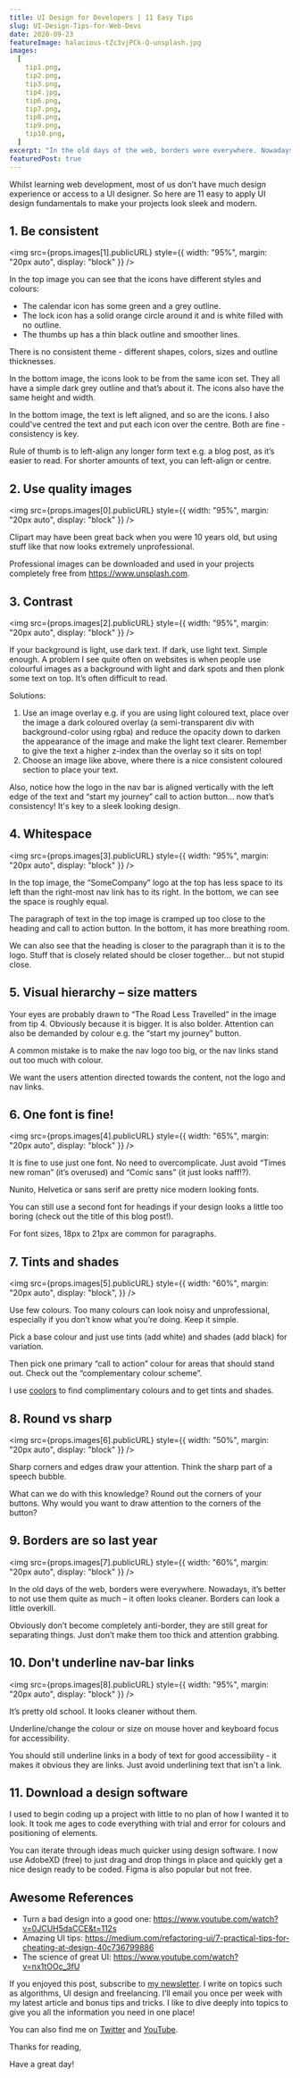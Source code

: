 ```yaml
---
title: UI Design for Developers | 11 Easy Tips
slug: UI-Design-Tips-for-Web-Devs
date: 2020-09-23
featureImage: halacious-tZc3vjPCk-Q-unsplash.jpg
images:
  [
    tip1.png,
    tip2.png,
    tip3.png,
    tip4.jpg,
    tip6.png,
    tip7.png,
    tip8.png,
    tip9.png,
    tip10.png,
  ]
excerpt: "In the old days of the web, borders were everywhere. Nowadays, it’s better to not use them quite as much – it often looks cleaner."
featuredPost: true
---
```


Whilst learning web development, most of us don’t have much design experience or access to a UI designer. So here are 11 easy to apply UI design fundamentals to make your projects look sleek and modern.

## 1. Be consistent

<img
  src={props.images[1].publicURL}
  style={{ width: "95%", margin: "20px auto", display: "block" }}
/>

In the top image you can see that the icons have different styles and colours:

- The calendar icon has some green and a grey outline.
- The lock icon has a solid orange circle around it and is white filled with no outline.
- The thumbs up has a thin black outline and smoother lines.

There is no consistent theme - different shapes, colors, sizes and outline thicknesses.

In the bottom image, the icons look to be from the same icon set. They all have a simple dark grey outline and that’s about it. The icons also have the same height and width.

In the bottom image, the text is left aligned, and so are the icons. I also could've centred the text and put each icon over the centre. Both are fine - consistency is key.

Rule of thumb is to left-align any longer form text e.g. a blog post, as it’s easier to read. For shorter amounts of text, you can left-align or centre.

## 2. Use quality images

<img
  src={props.images[0].publicURL}
  style={{ width: "95%", margin: "20px auto", display: "block" }}
/>

Clipart may have been great back when you were 10 years old, but using stuff like that now looks extremely unprofessional.

Professional images can be downloaded and used in your projects completely free from https://www.unsplash.com.

## 3. Contrast

<img
  src={props.images[2].publicURL}
  style={{ width: "95%", margin: "20px auto", display: "block" }}
/>

If your background is light, use dark text. If dark, use light text. Simple enough. A problem I see quite often on websites is when people use colourful images as a background with light and dark spots and then plonk some text on top. It’s often difficult to read.

Solutions:

1. Use an image overlay e.g. if you are using light coloured text, place over the image a dark coloured overlay (a semi-transparent div with background-color using rgba) and reduce the opacity down to darken the appearance of the image and make the light text clearer. Remember to give the text a higher z-index than the overlay so it sits on top!
2. Choose an image like above, where there is a nice consistent coloured section to place your text.

Also, notice how the logo in the nav bar is aligned vertically with the left edge of the text and “start my journey” call to action button… now that’s consistency! It's key to a sleek looking design.

## 4. Whitespace

<img
  src={props.images[3].publicURL}
  style={{ width: "95%", margin: "20px auto", display: "block" }}
/>

In the top image, the “SomeCompany” logo at the top has less space to its left than the right-most nav link has to its right. In the bottom, we can see the space is roughly equal.

The paragraph of text in the top image is cramped up too close to the heading and call to action button. In the bottom, it has more breathing room.

We can also see that the heading is closer to the paragraph than it is to the logo. Stuff that is closely related should be closer together… but not stupid close.

## 5. Visual hierarchy – size matters

Your eyes are probably drawn to “The Road Less Travelled” in the image from tip 4. Obviously because it is bigger. It is also bolder. Attention can also be demanded by colour e.g. the “start my journey” button.

A common mistake is to make the nav logo too big, or the nav links stand out too much with colour.

We want the users attention directed towards the content, not the logo and nav links.

## 6. One font is fine!

<img
  src={props.images[4].publicURL}
  style={{ width: "65%", margin: "20px auto", display: "block" }}
/>

It is fine to use just one font. No need to overcomplicate. Just avoid “Times new roman” (it’s overused) and “Comic sans” (it just looks naff!?).

Nunito, Helvetica or sans serif are pretty nice modern looking fonts.

You can still use a second font for headings if your design looks a little too boring (check out the title of this blog post!).

For font sizes, 18px to 21px are common for paragraphs.

## 7. Tints and shades

<img
  src={props.images[5].publicURL}
  style={{
    width: "60%",
    margin: "20px auto",
    display: "block",
  }}
/>

Use few colours. Too many colours can look noisy and unprofessional, especially if you don’t know what you’re doing. Keep it simple.

Pick a base colour and just use tints (add white) and shades (add black) for variation.

Then pick one primary “call to action” colour for areas that should stand out. Check out the “complementary colour scheme”.

I use [coolors](https://coolors.co/330088) to find complimentary colours and to get tints and shades.

## 8. Round vs sharp

<img
  src={props.images[6].publicURL}
  style={{ width: "50%", margin: "20px auto", display: "block" }}
/>

Sharp corners and edges draw your attention. Think the sharp part of a speech bubble.

What can we do with this knowledge? Round out the corners of your buttons. Why would you want to draw attention to the corners of the button?

## 9. Borders are so last year

<img
  src={props.images[7].publicURL}
  style={{ width: "60%", margin: "20px auto", display: "block" }}
/>

In the old days of the web, borders were everywhere. Nowadays, it’s better to not use them quite as much – it often looks cleaner. Borders can look a little overkill.

Obviously don’t become completely anti-border, they are still great for separating things. Just don’t make them too thick and attention grabbing.

## 10. Don't underline nav-bar links

<img
  src={props.images[8].publicURL}
  style={{ width: "95%", margin: "20px auto", display: "block" }}
/>

It’s pretty old school. It looks cleaner without them.

Underline/change the colour or size on mouse hover and keyboard focus for accessibility.

You should still underline links in a body of text for good accessibility - it makes it obvious they are links. Just avoid underlining text that isn't a link.

## 11. Download a design software

I used to begin coding up a project with little to no plan of how I wanted it to look. It took me ages to code everything with trial and error for colours and positioning of elements.

You can iterate through ideas much quicker using design software. I now use AdobeXD (free) to just drag and drop things in place and quickly get a nice design ready to be coded. Figma is also popular but not free.

## Awesome References

- Turn a bad design into a good one: https://www.youtube.com/watch?v=0JCUH5daCCE&t=112s
- Amazing UI tips: https://medium.com/refactoring-ui/7-practical-tips-for-cheating-at-design-40c736799886
- The science of great UI: https://www.youtube.com/watch?v=nx1tOOc_3fU

If you enjoyed this post, subscribe to [my newsletter](https://www.doabledanny.com/newsletter-signup/). I write on topics such as algorithms, UI design and freelancing. I’ll email you once per week with my latest article and bonus tips and tricks. I like to dive deeply into topics to give you all the information you need in one place!

You can also find me on [Twitter](https://twitter.com/DoableDanny) and [YouTube](https://www.youtube.com/channel/UC0URylW_U4i26wN231yRqvA?sub_confirmation=1).

Thanks for reading,

Have a great day!
